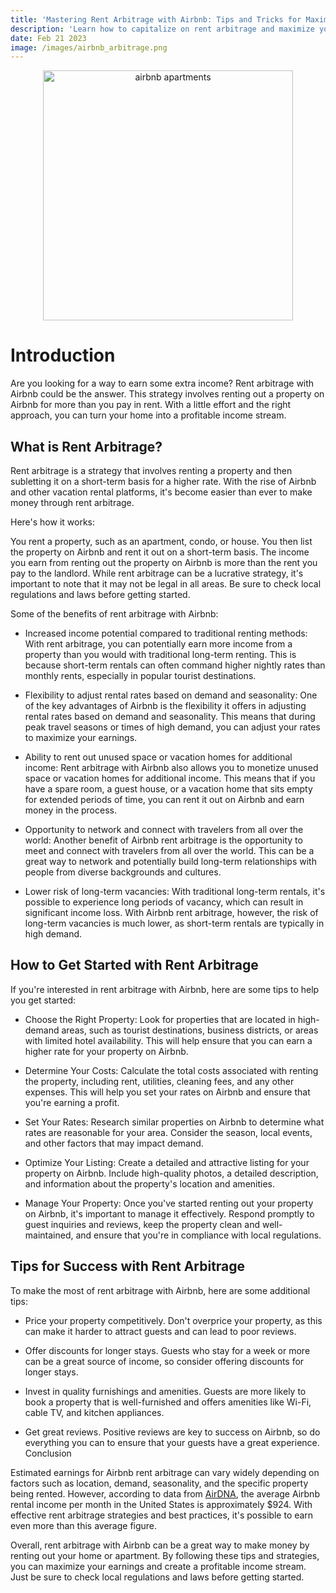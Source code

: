 ```yaml
---
title: 'Mastering Rent Arbitrage with Airbnb: Tips and Tricks for Maximizing Your Income'
description: 'Learn how to capitalize on rent arbitrage and maximize your income through Airbnb with these practical tips and tricks.'
date: Feb 21 2023
image: /images/airbnb_arbitrage.png
---
```


<center>
  <img src="/images/airbnb_arbitrage.png" alt="airbnb apartments" width="400" />
</center>

# Introduction

Are you looking for a way to earn some extra income? Rent arbitrage with Airbnb could be the answer.
This strategy involves renting out a property on Airbnb for more than you pay in rent. With a little effort and the right approach, you can turn your home into a profitable income stream.

## What is Rent Arbitrage?

Rent arbitrage is a strategy that involves renting a property and then subletting it on a short-term basis for a higher rate. With the rise of Airbnb and other vacation rental platforms, it's become easier than ever to make money through rent arbitrage.

Here's how it works:

You rent a property, such as an apartment, condo, or house.
You then list the property on Airbnb and rent it out on a short-term basis.
The income you earn from renting out the property on Airbnb is more than the rent you pay to the landlord.
While rent arbitrage can be a lucrative strategy, it's important to note that it may not be legal in all areas. Be sure to check local regulations and laws before getting started.

Some of the benefits of rent arbitrage with Airbnb:

- Increased income potential compared to traditional renting methods: With rent arbitrage, you can potentially earn more income from a property than you would with traditional long-term renting. This is because short-term rentals can often command higher nightly rates than monthly rents, especially in popular tourist destinations.

- Flexibility to adjust rental rates based on demand and seasonality: One of the key advantages of Airbnb is the flexibility it offers in adjusting rental rates based on demand and seasonality. This means that during peak travel seasons or times of high demand, you can adjust your rates to maximize your earnings.

- Ability to rent out unused space or vacation homes for additional income: Rent arbitrage with Airbnb also allows you to monetize unused space or vacation homes for additional income. This means that if you have a spare room, a guest house, or a vacation home that sits empty for extended periods of time, you can rent it out on Airbnb and earn money in the process.

- Opportunity to network and connect with travelers from all over the world: Another benefit of Airbnb rent arbitrage is the opportunity to meet and connect with travelers from all over the world. This can be a great way to network and potentially build long-term relationships with people from diverse backgrounds and cultures.

- Lower risk of long-term vacancies: With traditional long-term rentals, it's possible to experience long periods of vacancy, which can result in significant income loss. With Airbnb rent arbitrage, however, the risk of long-term vacancies is much lower, as short-term rentals are typically in high demand.

<!-- Ezoic - middle - native_mid -->
<div id="ezoic-pub-ad-placeholder-102"> </div>
<!-- End Ezoic - middle - native_mid -->

## How to Get Started with Rent Arbitrage

If you're interested in rent arbitrage with Airbnb, here are some tips to help you get started:

- Choose the Right Property: Look for properties that are located in high-demand areas, such as tourist destinations, business districts, or areas with limited hotel availability. This will help ensure that you can earn a higher rate for your property on Airbnb.

- Determine Your Costs: Calculate the total costs associated with renting the property, including rent, utilities, cleaning fees, and any other expenses. This will help you set your rates on Airbnb and ensure that you're earning a profit.

- Set Your Rates: Research similar properties on Airbnb to determine what rates are reasonable for your area. Consider the season, local events, and other factors that may impact demand.

- Optimize Your Listing: Create a detailed and attractive listing for your property on Airbnb. Include high-quality photos, a detailed description, and information about the property's location and amenities.

- Manage Your Property: Once you've started renting out your property on Airbnb, it's important to manage it effectively. Respond promptly to guest inquiries and reviews, keep the property clean and well-maintained, and ensure that you're in compliance with local regulations.

## Tips for Success with Rent Arbitrage

To make the most of rent arbitrage with Airbnb, here are some additional tips:

- Price your property competitively. Don't overprice your property, as this can make it harder to attract guests and can lead to poor reviews.

- Offer discounts for longer stays. Guests who stay for a week or more can be a great source of income, so consider offering discounts for longer stays.

- Invest in quality furnishings and amenities. Guests are more likely to book a property that is well-furnished and offers amenities like Wi-Fi, cable TV, and kitchen appliances.

- Get great reviews. Positive reviews are key to success on Airbnb, so do everything you can to ensure that your guests have a great experience.
  Conclusion

Estimated earnings for Airbnb rent arbitrage can vary widely depending on factors such as location, demand, seasonality, and the specific property being rented.
However, according to data from [AirDNA](https://www.airdna.co/), the average Airbnb rental income per month in the United States is approximately $924. With effective rent arbitrage strategies and best practices,
it's possible to earn even more than this average figure.

Overall, rent arbitrage with Airbnb can be a great way to make money by renting out your home or apartment.
By following these tips and strategies, you can maximize your earnings and create a profitable income stream.
Just be sure to check local regulations and laws before getting started.
